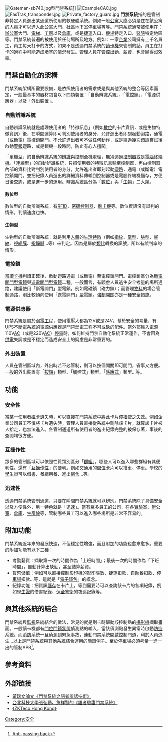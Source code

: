 {{noteTA|G1=IT}}
[[File:Gateman-sb740.jpg|thumb]]型門禁系統]]
[[File:ExampleCAC.jpg|thumb]]
[[File:FasTrak_transponder.jpg|thumb]]
[[File:Private_factory_guard.jpg|thumb]]
'''門禁系統'''指的是管制非特定人員進出某通道所使用的軟硬體系統。例如一般[[公寓|公寓]]大廈必須是住在該公寓的人員才可以進入此公寓大門、[[社區|社區]][[地下室|地下室]][[停車場|停車場]]等等。門禁系統通常被使用在：[[辦公室|辦公室]]大門、[[升降機|電梯]]、[[工廠|工廠]]以及[[倉庫|倉庫]]，或是[[捷運|捷運]]入口、[[機場|機場]]特定入口、[[醫院|醫院]]特定地區等。門禁系統普遍的被使用於任何場所及地方。例如：一家[[企業|企業]]公司擁有上千名員工，員工每天打卡的方式，如果不是透過門禁系統的[[讀卡機|讀卡機]]來管制的話，員工在打卡的過程中可能造成堵塞的情況發生。管理人員在管控[[出勤|出勤]]、[[薪資|薪資]]，也會顯得沒效率。

==門禁自動化的架構==
門禁系統架構所需要設備，是依照使用者的需求或是與其他系統的整合等因素而定，一般最基本的器材包含以下四類裝置：「自動辨識系統」、「電控鎖」、「電源供應器」以及「外出裝置」。 

===自動辨識系統===
自動辨識系統就是處理使用者的「特徵訊息」（例如[[數位|數位]]的卡片資訊，或是生物特徵資訊）後，在瞬間運算即可判別使用者的身分，允許進出者即刻起動迴路，通電（或斷電）電控鎖開門。不允許進出者可不做任何動作，或是經過幾次錯誤嘗試後啟動[[警報|警報]]迴路，或是鎖機一段時間，防止有心人擅闖。

「單機型」的自動辨識系統的[[辨識|辨識]]與控制全機處理，無須透過[[控制器|控制器]]或是[[電腦終端機|電腦終端機]]。「連線型」的自動辨識系統，只把使用者的特徵訊息輸至控制器，再由控制器內部的資料比對判別使用者的身分，允許進出者即刻起動[[迴路|迴路]]，通電（或斷電）電控鎖開門。並把紀錄人員進出的詳細資料傳輸到控制器或是電腦終端機儲存，方便日後查詢，或是進一步的運用。辨識系統區分為「[[數位|數位]]」與「[[生物|生物]]」二大類。

====數位型====
數位型的自動辨識系統：有[[RFID|RFID]]、[[密碼控制器|密碼控制器]]、[[刷卡機|刷卡機]]等。數位資訊沒有誤判的情形，判讀速度也快。

====生物型====
生物型的自動辨識系統：就是利用[[人體|人體]]的[[生理特徵|生理特徵]]（例如[[指紋|指紋]]、[[掌型|掌型]]、[[臉型|臉型]]、[[聲紋|聲紋]]、[[視網膜|視網膜]]、[[指靜脈|指靜脈]]…等）來判定。因為是屬於[[類比|類比]]轉換的訊號，所以有誤判率的情形。

===電控鎖===
當[[讀卡機|讀卡機]]判讀正確後，啟動迴路通電（或斷電）至電控鎖開門。電控鎖區分為[[斷電開門型電鎖|斷電開門型電鎖]]與[[送電開門型電鎖|送電開門型電鎖]]二種。一般而言，有顧慮人員逃生安全考量的場所通路，建議使用「斷電開門」型電鎖，例如電磁鎖（磁力鎖）；而管理[[物料|物料]]的場合管制通路，則比較傾向使用「送電開門」型電鎖。[[強制開關|強制開關]]亦是一種安全措施。

===電源供應器===
門禁系統是屬於[[低壓電|弱電工程]]，使用電壓大都為12V或是24V。基於安全的考量，有[[UPS|UPS]][[不斷電系統|不斷電系統]]的電源供應器是門禁弱電工程不可或缺的配件。當外部輸入電源110V[[AC|AC]]（或是220V[[AC|AC]]）[[停電|停電]]時，如何維持門禁自動化系統正常運作，不會因為[[供電|供電]]失調或是不穩定而造成安全上的疑慮是非常重要的。

===外出裝置===
人員在管制區域內，外出時若不必管制，則可以按個開關即可開門，省事又方便。一般的外出裝置有「[[按鈕|按鈕]]」類型、「觸控式」類型、「[[感應式|感應式]]」類型…等。

==功能==
===安全性===
當某一使用者[[磁卡|磁卡]]遺失時，可以直接在門禁系統中將此卡片[[停權|停權]]使之[[失效|失效]]。例如企業公司員工不慎將卡片遺失時，管理人員直接從系統中刪除該卡片，就算該卡片被人拾走，也無法進入。各管制通道所有使用者的進出紀錄完整的被保存著，事後的查閱均很方便。

===互操作性===
眾多的管制區域可以依照性質類別區分「[[群組|群組]]」，哪些人可以進入哪些群組有其便利性。還有「[[互操作性|互操作性]]」的便利。例如交通用的[[儲值卡|儲值卡]]片可以搭車、停車。學校的[[學生證|學生證]]可以借書、餐廳用餐、進出[[宿舍|宿舍]]…等。

===迅速性===
透過門禁系統管制通道，只要在瞬間門禁系統就可以辨別。門禁系統除了具備安全以及方便性外，另一特色就是「迅速」。當有眾多員工的公司，在各[[實驗室|實驗室]]、[[辦公室|辦公室]]、[[倉庫|倉庫]]、[[生產線|生產線]]等，管制哪些員工可以進入哪些場所是非常不容易的。

==附加功能==
門禁系統近年來的發展快速，不但穩定性增強，而且附加的功能也愈來愈多。重要的附加功能有以下三種：
*考勤薪資：擷取第一次的時間作為「上班時間」；最後一次的時間作為「下班時間」，自動計算出缺勤，甚至結算薪資。
*貨幣儲值：例如可以直接控制[[影印機|影印機]]的影印張數、[[捷運|捷運]]扣款、[[自助餐|自助餐]]扣款、[[停車場|停車場]]扣款…等，這就是「[[電子錢包|電子錢包]]」的概念。
*紀錄功能：把資訊[[儲存|儲存]]在卡片上，等到需要時可以查詢該卡片的各項紀錄，例如[[學生證|學生證]]的借書紀錄、[[保全|保全]][[警衛|警衛]]的夜巡記錄等。

==與其他系統的結合==

門禁系統與[[監視|監視]]系統結合的做法，常見的就是刷卡時驅動該控制點的[[攝影機|攝影機]]擷取畫面。一般讀卡機都有[[門位門鎖狀態|門位門鎖狀態]]偵測點的輸入，當該偵測點發生異常時啟動[[防盜|防盜]]系統。而[[消防|消防]]系統一旦偵測到緊急事故，連動門禁系統開啟控制門道，利於人員逃生…以上是門禁系統與其他系統結合運用的簡單例子。至於停車場必須考量一進一出的管制APB<ref>[http://www.gianni.com.tw/reader_link_cn.htm Anti-passing back]{{dead link|date=2018年5月 |bot=InternetArchiveBot |fix-attempted=yes }}</ref>。

==參考資料==
<div class="references-small">
<references />
</div>
==外部链接==
*[http://cnn.cn.nctu.edu.tw/IMLab/labs/SPEECH/zweiwen/index.htm 黃瑞文論文《門禁系統之語者辨認技術》]{{dead link|date=2018年5月 |bot=InternetArchiveBot |fix-attempted=yes }}
*[http://www.cc.ntut.edu.tw/~enlab07/en489_voivex.htm 台北科技大學張弘勳、詹祥賢的《語者驗證門禁系統》]
*[http://www.zkteco.com.hk 《ZKTeco Hong Kong》]
[[Category:安全|Category:安全]]